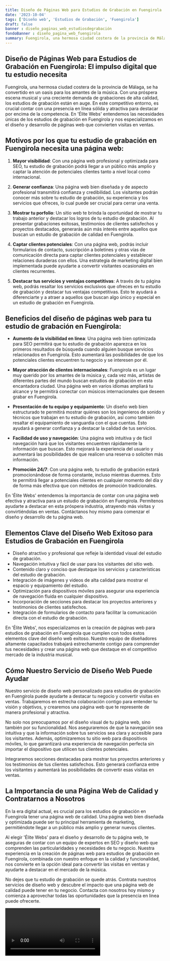 ```yaml
---
title: Diseño de Páginas Web para Estudios de Grabación en Fuengirola
date: '2023-10-04'
tags: ['Diseño web', 'Estudios de Grabación', 'Fuengirola']
draft: false
banner : diseño_paginas_web_estudiosdegrabación
fondoBanner : diseño_pagina_web_fuengirola
summary: Fuengirola, una hermosa ciudad costera de la provincia de Málaga, se ha convertido en un oasis para los amantes de la música. Con una próspera escena musical y una creciente demanda de grabaciones de alta calidad, los estudios de grabación están en auge. En este competitivo entorno, es crucial contar con una presencia en línea sólida y atractiva para destacar por encima de la competencia. En 'Élite Webs' entendemos las necesidades únicas de los estudios de grabación en Fuengirola y nos especializamos en el diseño y desarrollo de páginas web que convierten visitas en ventas.
---
```


## Diseño de Páginas Web para Estudios de Grabación en Fuengirola: El impulso digital que tu estudio necesita 

Fuengirola, una hermosa ciudad costera de la provincia de Málaga, se ha convertido en un oasis para los amantes de la música. Con una próspera escena musical y una creciente demanda de grabaciones de alta calidad, los estudios de grabación están en auge. En este competitivo entorno, es crucial contar con una presencia en línea sólida y atractiva para destacar por encima de la competencia. En 'Élite Webs' entendemos las necesidades únicas de los estudios de grabación en Fuengirola y nos especializamos en el diseño y desarrollo de páginas web que convierten visitas en ventas.

## Motivos por los que tu estudio de grabación en Fuengirola necesita una página web:

1. **Mayor visibilidad**: Con una página web profesional y optimizada para SEO, tu estudio de grabación podrá llegar a un público más amplio y captar la atención de potenciales clientes tanto a nivel local como internacional.

2. **Generar confianza**: Una página web bien diseñada y de aspecto profesional transmitirá confianza y credibilidad. Los visitantes podrán conocer más sobre tu estudio de grabación, su experiencia y los servicios que ofreces, lo cual puede ser crucial para cerrar una venta.

3. **Mostrar tu porfolio**: Un sitio web te brinda la oportunidad de mostrar tu trabajo anterior y destacar los logros de tu estudio de grabación. Al presentar grabaciones exitosas, testimonios de clientes satisfechos y proyectos destacados, generarás aún más interés entre aquellos que buscan un estudio de grabación de calidad en Fuengirola.

4. **Captar clientes potenciales**: Con una página web, podrás incluir formularios de contacto, suscripción a boletines y otras vías de comunicación directa para captar clientes potenciales y establecer relaciones duraderas con ellos. Una estrategia de marketing digital bien implementada puede ayudarte a convertir visitantes ocasionales en clientes recurrentes.

5. **Destacar tus servicios y ventajas competitivas**: A través de tu página web, podrás resaltar los servicios exclusivos que ofreces en tu estudio de grabación y destacar tus ventajas competitivas. Esto te ayudará a diferenciarte y a atraer a aquellos que buscan algo único y especial en un estudio de grabación en Fuengirola.

## Beneficios del diseño de páginas web para tu estudio de grabación en Fuengirola:

- **Aumento de la visibilidad en línea**: Una página web bien optimizada para SEO permitirá que tu estudio de grabación aparezca en los primeros resultados de búsqueda cuando alguien busque servicios relacionados en Fuengirola. Esto aumentará las posibilidades de que los potenciales clientes encuentren tu negocio y se interesen por él.

- **Mayor atracción de clientes internacionales**: Fuengirola es un lugar muy querido por los amantes de la música y, cada vez más, artistas de diferentes partes del mundo buscan estudios de grabación en esta encantadora ciudad. Una página web en varios idiomas ampliará tu alcance y te permitirá conectar con músicos internacionales que deseen grabar en Fuengirola.

- **Presentación de tu equipo y equipamiento**: Un diseño web bien estructurado te permitirá mostrar quiénes son los ingenieros de sonido y técnicos que trabajan en tu estudio de grabación, así como también resaltar el equipamiento de vanguardia con el que cuentas. Esto ayudará a generar confianza y a destacar la calidad de tus servicios.

- **Facilidad de uso y navegación**: Una página web intuitiva y de fácil navegación hará que los visitantes encuentren rápidamente la información que buscan. Esto mejorará la experiencia del usuario y aumentará las posibilidades de que realicen una reserva o soliciten más información.

- **Promoción 24/7**: Con una página web, tu estudio de grabación estará promocionándose de forma constante, incluso mientras duermes. Esto te permitirá llegar a potenciales clientes en cualquier momento del día y de forma más efectiva que con métodos de promoción tradicionales.

En 'Élite Webs' entendemos la importancia de contar con una página web efectiva y atractiva para un estudio de grabación en Fuengirola. Permítenos ayudarte a destacar en esta próspera industria, atrayendo más visitas y convirtiéndolas en ventas. Contáctanos hoy mismo para comenzar el diseño y desarrollo de tu página web.

<GifSeo />

<Cta />

## Elementos Clave del Diseño Web Exitoso para Estudios de Grabación en Fuengirola

- Diseño atractivo y profesional que refleje la identidad visual del estudio de grabación.
- Navegación intuitiva y fácil de usar para los visitantes del sitio web.
- Contenido claro y conciso que destaque los servicios y características del estudio de grabación.
- Integración de imágenes y videos de alta calidad para mostrar el espacio y equipamiento del estudio.
- Optimización para dispositivos móviles para asegurar una experiencia de navegación fluida en cualquier dispositivo.
- Incorporación de secciones para destacar los proyectos anteriores y testimonios de clientes satisfechos.
- Integración de formularios de contacto para facilitar la comunicación directa con el estudio de grabación.

En 'Élite Webs', nos especializamos en la creación de páginas web para estudios de grabación en Fuengirola que cumplen con todos estos elementos clave del diseño web exitoso. Nuestro equipo de diseñadores altamente capacitados trabajará estrechamente contigo para comprender tus necesidades y crear una página web que destaque en el competitivo mercado de la industria musical.

## Cómo Nuestro Servicio de Diseño Web Puede Ayudar

Nuestro servicio de diseño web personalizado para estudios de grabación en Fuengirola puede ayudarte a destacar tu negocio y convertir visitas en ventas. Trabajaremos en estrecha colaboración contigo para entender tu visión y objetivos, y crearemos una página web que te represente de manera profesional y atractiva.

No solo nos preocupamos por el diseño visual de tu página web, sino también por su funcionalidad. Nos aseguraremos de que la navegación sea intuitiva y que la información sobre tus servicios sea clara y accesible para los visitantes. Además, optimizaremos tu sitio web para dispositivos móviles, lo que garantizará una experiencia de navegación perfecta sin importar el dispositivo que utilicen tus clientes potenciales.

Integraremos secciones destacadas para mostrar tus proyectos anteriores y los testimonios de tus clientes satisfechos. Esto generará confianza entre los visitantes y aumentará las posibilidades de convertir esas visitas en ventas.

## La Importancia de una Página Web de Calidad y Contratarnos a Nosotros

En la era digital actual, es crucial para los estudios de grabación en Fuengirola tener una página web de calidad. Una página web bien diseñada y optimizada puede ser tu principal herramienta de marketing, permitiéndote llegar a un público más amplio y generar nuevos clientes.

Al elegir 'Élite Webs' para el diseño y desarrollo de tu página web, te aseguras de contar con un equipo de expertos en SEO y diseño web que comprenden las particularidades y necesidades de tu negocio. Nuestra experiencia en la creación de páginas web para estudios de grabación en Fuengirola, combinada con nuestro enfoque en la calidad y funcionalidad, nos convierte en la opción ideal para convertir las visitas en ventas y ayudarte a destacar en el mercado de la música.

No dejes que tu estudio de grabación se quede atrás. Contrata nuestros servicios de diseño web y descubre el impacto que una página web de calidad puede tener en tu negocio. Contacta con nosotros hoy mismo y comienza a aprovechar todas las oportunidades que la presencia en línea puede ofrecerte.

<Video />

<CtaBot job='Estudios de Grabación' city='Fuengirola'/>

<Gmaps query='Fuengirola+españa+maps' />